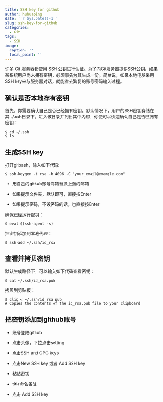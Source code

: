 ```yaml
---
title: SSH key for github
author: huhuaping
date: '`r Sys.Date()-1`'
slug: ssh-key-for-github
categories:
  - Git
tags:
  - SSH
image:
  caption: ''
  focal_point: ''
---
```



许多 Git 服务器都使用 SSH 公钥进行认证。为了向Git服务器提供SSH公钥，如果某系统用户尚未拥有密钥，必须事先为其生成一份。简单说，如果本地电脑采用SSH key来与服务器对话，就能省去繁复的账号密码输入过程。

## 确认是否本地存有密钥

首先，你需要确认自己是否已经拥有密钥。默认情况下，用户的SSH密钥存储在其~/.ssh目录下。进入该目录并列出其中内容，你便可以快速确认自己是否已拥有密钥：

```
$ cd ~/.ssh
$ ls
```

##  生成SSH key

打开gitbash，输入如下代码:

```
$ ssh-keygen -t rsa -b 4096 -C "your_email@example.com"
```

- 用自己的github账号邮箱替换上面的邮箱

- 如果提示文件夹，默认即可，直接按Enter

- 如果提示密码，不设密码的话，也直接按Enter


确保已经运行密钥：

```
$ eval $(ssh-agent -s)
```

把密钥添加到本地代理：

```
$ ssh-add ~/.ssh/id_rsa
```


## 查看并拷贝密钥

默认生成路径下，可以输入如下代码查看密钥：

```
$ cat ~/.ssh/id_rsa.pub

```

拷贝到剪贴板：

```
$ clip < ~/.ssh/id_rsa.pub
# Copies the contents of the id_rsa.pub file to your clipboard
```

## 把密钥添加到github账号

- 账号登陆github

- 点击头像，下拉点击setting

- 点击SSH and GPG keys

- 点击New SSH key 或者 Add SSH key

- 粘贴密钥

- title命名备注

- 点击 Add SSH key



